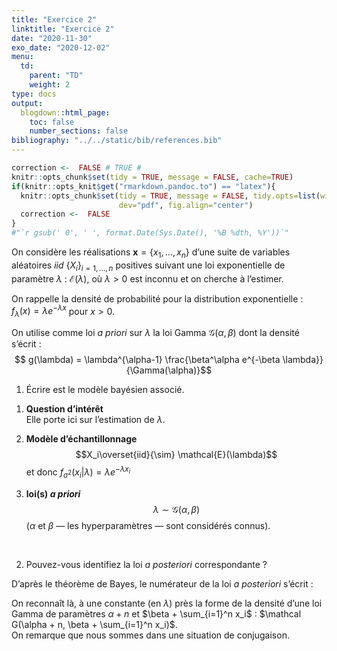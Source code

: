 ```yaml
---
title: "Exercice 2"
linktitle: "Exercice 2"
date: "2020-11-30"
exo_date: "2020-12-02"
menu:
  td:
    parent: "TD"
    weight: 2
type: docs
output:
  blogdown::html_page:
    toc: false
    number_sections: false
bibliography: "../../static/bib/references.bib"
---
```


```r
correction <-  FALSE # TRUE #
knitr::opts_chunk$set(tidy = TRUE, message = FALSE, cache=TRUE)
if(knitr::opts_knit$get("rmarkdown.pandoc.to") == "latex"){
  knitr::opts_chunk$set(tidy = TRUE, message = FALSE, tidy.opts=list(width.cutoff=45), 
                        dev="pdf", fig.align="center")
  correction <-  FALSE
}
#"`r gsub(' 0', ' ', format.Date(Sys.Date(), '%B %dth, %Y'))`"
```

\noindent On considère les réalisations $\boldsymbol{x} = \{x_1,\ldots,x_n\}$ d'une suite de variables aléatoires $iid$ $\{X_i\}_{i=1, \dots, n}$ positives suivant une loi exponentielle de paramètre $\lambda$ : $\mathcal{E}(\lambda)$,
où $\lambda>0$ est inconnu et on cherche à l'estimer. 

On rappelle la densité de probabilité pour la distribution exponentielle : $f_\lambda(x) = \lambda e^{-\lambda x}$ pour $x>0$. 

On utilise comme loi *a priori* sur $\lambda$ la loi Gamma $\mathcal G(\alpha,\beta)$ dont la densité s'écrit :
$$ g(\lambda) = \lambda^{\alpha-1} \frac{\beta^\alpha e^{-\beta \lambda}}{\Gamma(\alpha)}$$

 1. Écrire est le modèle bayésien associé.
 
:::Correction
  1. **Question d'intérêt**  
 Elle porte ici sur l'estimation de $\lambda$.
 
 2. **Modèle d'échantillonnage**
 $$X_i\overset{iid}{\sim} \mathcal{E}(\lambda)$$
 et donc $\displaystyle f_{\sigma^2}(x_i|\lambda) = \lambda e^{-\lambda x_i}$
 
 3. **loi(s) *a priori***
 $$\lambda\sim\mathcal G(\alpha,\beta)$$
 ($\alpha$ et $\beta$ --- les hyperparamètres --- sont considérés connus).
:::
<br>

 
	
 2. Pouvez-vous identifiez la loi *a posteriori* correspondante ?
 
:::Correction
D'après le théorème de Bayes, le numérateur de la loi *a posteriori* s'écrit :
\begin{align*}
  p(\lambda | \boldsymbol{x}) &\propto f(x_1, \dots, x_n | \lambda)g(\lambda)\\
  &\propto \prod_{i=1}^n \lambda e^{-\lambda x_i} \lambda^{\alpha-1} \frac{\beta^\alpha e^{-\beta \lambda}}{\Gamma(\alpha)}\\
  &\propto \lambda^n e^{-\lambda \sum_{i=1}^n x_i} \lambda^{\alpha-1} e^{-\beta \lambda}\\
  &\propto \lambda^{\alpha + n -1} e^{-\left(\beta + \sum_{i=1}^n x_i\right)\lambda}\\
\end{align*}

On reconnaît là, à une constante (en $\lambda$) près la forme de la densité d'une loi Gamma de paramètres $\alpha + n$ et $\beta + \sum_{i=1}^n x_i$ : $\mathcal G(\alpha + n, \beta + \sum_{i=1}^n x_i)$.  
On remarque que nous sommes dans une situation de conjugaison.
:::
<br>
	